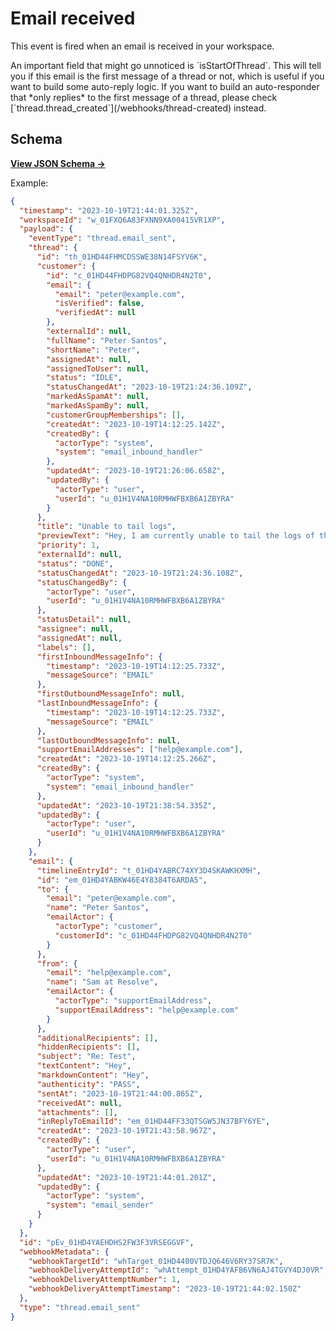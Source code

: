 
# Email received

This event is fired when an email is received in your workspace.

<Callout type="warning" emoji="⚠️">
  An important field that might go unnoticed is `isStartOfThread`. This will tell you if this email
  is the first message of a thread or not, which is useful if you want to build some auto-reply
  logic. If you want to build an auto-responder that *only replies* to the first message of a
  thread, please check [`thread.thread_created`](/webhooks/thread-created) instead.
</Callout>

## Schema

[**View JSON Schema →**](https://json-schema.app/view/%23%2Fdefinitions%2FcustomerCreatedPayload?url=https%3A%2F%2Fcore-api.uk.plain.com%2Fwebhooks%2Fschema.json)

Example:

```json
{
  "timestamp": "2023-10-19T21:44:01.325Z",
  "workspaceId": "w_01FXQ6A83FXNN9XA00415VR1XP",
  "payload": {
    "eventType": "thread.email_sent",
    "thread": {
      "id": "th_01HD44FHMCDSSWE38N14FSYV6K",
      "customer": {
        "id": "c_01HD44FHDPG82VQ4QNHDR4N2T0",
        "email": {
          "email": "peter@example.com",
          "isVerified": false,
          "verifiedAt": null
        },
        "externalId": null,
        "fullName": "Peter Santos",
        "shortName": "Peter",
        "assignedAt": null,
        "assignedToUser": null,
        "status": "IDLE",
        "statusChangedAt": "2023-10-19T21:24:36.109Z",
        "markedAsSpamAt": null,
        "markedAsSpamBy": null,
        "customerGroupMemberships": [],
        "createdAt": "2023-10-19T14:12:25.142Z",
        "createdBy": {
          "actorType": "system",
          "system": "email_inbound_handler"
        },
        "updatedAt": "2023-10-19T21:26:06.658Z",
        "updatedBy": {
          "actorType": "user",
          "userId": "u_01H1V4NA10RMHWFBXB6A1ZBYRA"
        }
      },
      "title": "Unable to tail logs",
      "previewText": "Hey, I am currently unable to tail the logs of the service svc-8af1e3",
      "priority": 1,
      "externalId": null,
      "status": "DONE",
      "statusChangedAt": "2023-10-19T21:24:36.108Z",
      "statusChangedBy": {
        "actorType": "user",
        "userId": "u_01H1V4NA10RMHWFBXB6A1ZBYRA"
      },
      "statusDetail": null,
      "assignee": null,
      "assignedAt": null,
      "labels": [],
      "firstInboundMessageInfo": {
        "timestamp": "2023-10-19T14:12:25.733Z",
        "messageSource": "EMAIL"
      },
      "firstOutboundMessageInfo": null,
      "lastInboundMessageInfo": {
        "timestamp": "2023-10-19T14:12:25.733Z",
        "messageSource": "EMAIL"
      },
      "lastOutboundMessageInfo": null,
      "supportEmailAddresses": ["help@example.com"],
      "createdAt": "2023-10-19T14:12:25.266Z",
      "createdBy": {
        "actorType": "system",
        "system": "email_inbound_handler"
      },
      "updatedAt": "2023-10-19T21:38:54.335Z",
      "updatedBy": {
        "actorType": "user",
        "userId": "u_01H1V4NA10RMHWFBXB6A1ZBYRA"
      }
    },
    "email": {
      "timelineEntryId": "t_01HD4YABRC74XY3D4SKAWKHXMH",
      "id": "em_01HD4YABKW46E4Y8384T6ARDA5",
      "to": {
        "email": "peter@example.com",
        "name": "Peter Santos",
        "emailActor": {
          "actorType": "customer",
          "customerId": "c_01HD44FHDPG82VQ4QNHDR4N2T0"
        }
      },
      "from": {
        "email": "help@example.com",
        "name": "Sam at Resolve",
        "emailActor": {
          "actorType": "supportEmailAddress",
          "supportEmailAddress": "help@example.com"
        }
      },
      "additionalRecipients": [],
      "hiddenRecipients": [],
      "subject": "Re: Test",
      "textContent": "Hey",
      "markdownContent": "Hey",
      "authenticity": "PASS",
      "sentAt": "2023-10-19T21:44:00.865Z",
      "receivedAt": null,
      "attachments": [],
      "inReplyToEmailId": "em_01HD44FF33QTSGW5JN37BFY6YE",
      "createdAt": "2023-10-19T21:43:58.967Z",
      "createdBy": {
        "actorType": "user",
        "userId": "u_01H1V4NA10RMHWFBXB6A1ZBYRA"
      },
      "updatedAt": "2023-10-19T21:44:01.201Z",
      "updatedBy": {
        "actorType": "system",
        "system": "email_sender"
      }
    }
  },
  "id": "pEv_01HD4YAEHDHS2FW3F3VRSEGGVF",
  "webhookMetadata": {
    "webhookTargetId": "whTarget_01HD4400VTDJQ646V6RY37SR7K",
    "webhookDeliveryAttemptId": "whAttempt_01HD4YAFB6VN6AJ4TGVY4DJ0VR",
    "webhookDeliveryAttemptNumber": 1,
    "webhookDeliveryAttemptTimestamp": "2023-10-19T21:44:02.150Z"
  },
  "type": "thread.email_sent"
}
```
